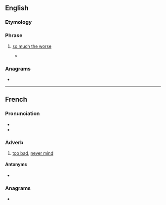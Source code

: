 ==English==

===Etymology===
{{bor|en|fr|tant pis}}

===Phrase===
{{en-phrase|head=tant pis}}

# {{lb|en|italicized|foreign phrase}} [[so much the worse]]
#* {{quote-book|en|year=1975|author=Tennessee Williams|authorlink=Tennessee Williams|title=Memoirs|publisher=New Directions Publishing|ISBN=9780811216692|page=105|year_published=2006|pageurl=https://books.google.com/books?id=UamrDjOFI2sC&lpg=PA105&dq=%22tant%20pis%22&pg=PA105|passage=Then deep melancholia struck her, the lace was left out of whatever fine lace should be kept in for moth protection, and the moths ate it up. Oh, well. '''Tant pis'''.}}

===Anagrams===
* {{anagrams|en|a=ainpstt|tanpits}}

----

==French==

===Pronunciation===
* {{fr-IPA}}
* {{audio|fr|LL-Q150 (fra)-WikiLucas00-tant pis.wav|Audio}}

===Adverb===
{{fr-adv}}

# [[too bad]], [[never mind]]
#: {{ux|fr|― Elle ne sera pas là demain. ― Bon, '''tant pis''', ce n'est pas grave, on fera sans elle.|"She will not be there tomorrow." ―"Oh, '''too bad''', it's not important, we'll go on without her."}}
#: {{ux|fr|― Madame, j'ai oublié mes devoirs! ― '''Tant pis'''!|"Miss, I forgot my homework!" ―'''"Too bad"'''}}

====Antonyms====
* {{l|fr|tant mieux}}

===Anagrams===
* {{l|fr|pistant}}
